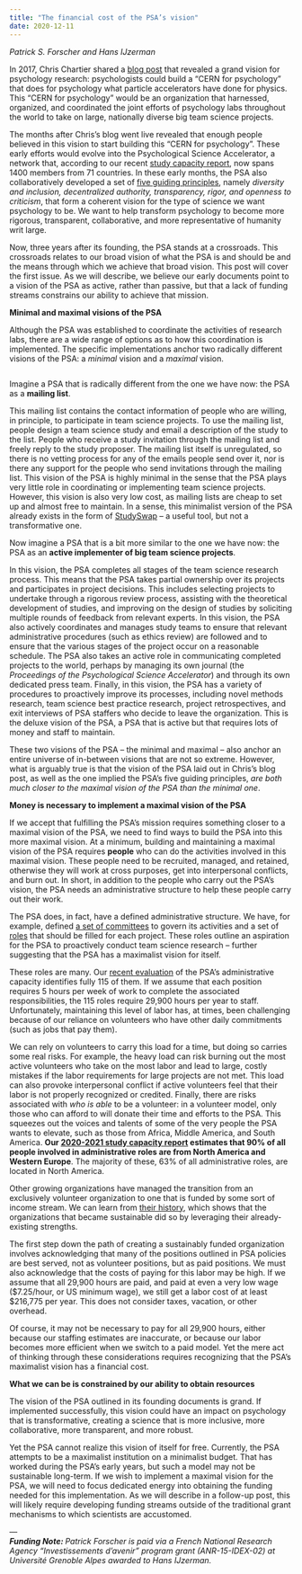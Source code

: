 ```yaml
---
title: "The financial cost of the PSA’s vision"
date: 2020-12-11
---
```


<!-- wp:paragraph {"align":"center"} -->
<p class="has-text-align-center"><em>Patrick S. Forscher and Hans IJzerman</em></p>
<!-- /wp:paragraph -->

<!-- wp:paragraph -->
<p>In 2017, Chris Chartier shared a <a href="https://christopherchartier.com/2017/08/26/building-a-cern-for-psychological-science/">blog post</a> that revealed a grand vision for psychology research: psychologists could build a “CERN for psychology” that does for psychology what particle accelerators have done for physics. This “CERN for psychology” would be an organization that harnessed, organized, and coordinated the joint efforts of psychology labs throughout the world to take on large, nationally diverse big team science projects.</p>
<!-- /wp:paragraph -->

<!-- wp:paragraph -->
<p>The months after Chris’s blog went live revealed that enough people believed in this vision to start building this “CERN for psychology”. These early efforts would evolve into the Psychological Science Accelerator, a network that, according to our recent <a href="https://psyarxiv.com/v9zma">study capacity report</a>, now spans 1400 members from 71 countries. In these early months, the PSA also collaboratively developed a set of <a href="https://journals.sagepub.com/doi/full/10.1177/2515245918797607">five guiding principles</a>, namely <em>diversity and inclusion, decentralized authority, transparency, rigor, and openness to criticism</em>, that form a coherent vision for the type of science we want psychology to be. We want to help transform psychology to become more rigorous, transparent, collaborative, and more representative of humanity writ large.</p>
<!-- /wp:paragraph -->

<!-- wp:paragraph -->
<p>Now, three years after its founding, the PSA stands at a crossroads. This crossroads relates to our broad vision of what the PSA is and should be and the means through which we achieve that broad vision. This post will cover the first issue. As we will describe, we believe our early documents point to a vision of the PSA as active, rather than passive, but that a lack of funding streams constrains our ability to achieve that mission.</p>
<!-- /wp:paragraph -->

<!-- wp:paragraph -->
<p><strong>Minimal and maximal visions of the PSA</strong></p>
<!-- /wp:paragraph -->

<!-- wp:paragraph -->
<p>Although the PSA was established to coordinate the activities of research labs, there are a wide range of options as to how this coordination is implemented. The specific implementations anchor two radically different visions of the PSA: a <em>minimal</em> vision and a <em>maximal</em> vision.</p>
<!-- /wp:paragraph -->

<!-- wp:image {"id":2127,"sizeSlug":"large","linkDestination":"none"} -->
<figure class="wp-block-image size-large"><img src="https://psysciacc.org/wp-content/uploads/2020/12/Patrick-blogpost.png" alt="" class="wp-image-2127"/></figure>
<!-- /wp:image -->

<!-- wp:paragraph -->
<p>Imagine a PSA that is radically different from the one we have now: the PSA as a <strong>mailing list</strong>.&nbsp;</p>
<!-- /wp:paragraph -->

<!-- wp:paragraph -->
<p>This mailing list contains the contact information of people who are willing, in principle, to participate in team science projects. To use the mailing list, people design a team science study and email a description of the study to the list. People who receive a study invitation through the mailing list and freely reply to the study proposer. The mailing list itself is unregulated, so there is no vetting process for any of the emails people send over it, nor is there any support for the people who send invitations through the mailing list. This vision of the PSA is highly minimal in the sense that the PSA plays very little role in coordinating or implementing team science projects. However, this vision is also very low cost, as mailing lists are cheap to set up and almost free to maintain. In a sense, this minimalist version of the PSA already exists in the form of <a href="https://osf.io/meetings/studyswap/">StudySwap</a> -- a useful tool, but not a transformative one.</p>
<!-- /wp:paragraph -->

<!-- wp:paragraph -->
<p>Now imagine a PSA that is a bit more similar to the one we have now: the PSA as an <strong>active implementer of big team science projects</strong>.</p>
<!-- /wp:paragraph -->

<!-- wp:paragraph -->
<p>In this vision, the PSA completes all stages of the team science research process. This means that the PSA takes partial ownership over its projects and participates in project decisions. This includes selecting projects to undertake through a rigorous review process, assisting with the theoretical development of studies, and improving on the design of studies by soliciting multiple rounds of feedback from relevant experts. In this vision, the PSA also actively coordinates and manages study teams to ensure that relevant administrative procedures (such as ethics review) are followed and to ensure that the various stages of the project occur on a reasonable schedule. The PSA also takes an active role in communicating completed projects to the world, perhaps by managing its own journal (the <em>Proceedings of the Psychological Science Accelerator</em>) and through its own dedicated press team. Finally, in this vision, the PSA has a variety of procedures to proactively improve its processes, including novel methods research, team science best practice research, project retrospectives, and exit interviews of PSA staffers who decide to leave the organization. This is the deluxe vision of the PSA, a PSA that is active but that requires lots of money and staff to maintain.</p>
<!-- /wp:paragraph -->

<!-- wp:paragraph -->
<p>These two visions of the PSA -- the minimal and maximal -- also anchor an entire universe of in-between visions that are not so extreme. However, what is arguably true is that the vision of the PSA laid out in Chris’s blog post, as well as the one implied the PSA’s five guiding principles, <em>are both much closer to the maximal vision of the PSA than the minimal one</em>.</p>
<!-- /wp:paragraph -->

<!-- wp:paragraph -->
<p><strong>Money is necessary to implement a maximal vision of the PSA</strong></p>
<!-- /wp:paragraph -->

<!-- wp:paragraph -->
<p>If we accept that fulfilling the PSA’s mission requires something closer to a maximal vision of the PSA, we need to find ways to build the PSA into this more maximal vision. At a minimum, building and maintaining a maximal vision of the PSA requires <strong>people</strong> who can do the activities involved in this maximal vision. These people need to be recruited, managed, and retained, otherwise they will work at cross purposes, get into interpersonal conflicts, and burn out. In short, in addition to the people who carry out the PSA’s vision, the PSA needs an administrative structure to help these people carry out their work.</p>
<!-- /wp:paragraph -->

<!-- wp:paragraph -->
<p>The PSA does, in fact, have a defined administrative structure. We have, for example, defined <a href="https://psysciacc.org/about/people/">a set of committees</a> to govern its activities and a set of <a href="https://docs.google.com/document/d/1CLwqWxOvuUL2RYv0jz2Hi8kIgx58fo2icirrBTRzBgo/edit#heading=h.f45wujqst5em">roles</a> that should be filled for each project. These roles outline an aspiration for the PSA to proactively conduct team science research -- further suggesting that the PSA has a maximalist vision for itself.</p>
<!-- /wp:paragraph -->

<!-- wp:paragraph -->
<p>These roles are many. Our <a href="https://psyarxiv.com/v9zma">recent evaluation</a> of the PSA’s administrative capacity identifies fully 115 of them. If we assume that each position requires 5 hours per week of work to complete the associated responsibilities, the 115 roles require 29,900 hours per year to staff. Unfortunately, maintaining this level of labor has, at times, been challenging because of our reliance on volunteers who have other daily commitments (such as jobs that pay them). </p>
<!-- /wp:paragraph -->

<!-- wp:paragraph -->
<p>We can rely on volunteers to carry this load for a time, but doing so carries some real risks. For example, the heavy load can risk burning out the most active volunteers who take on the most labor and lead to large, costly mistakes if the labor requirements for large projects are not met. This load can also provoke interpersonal conflict if active volunteers feel that their labor is not properly recognized or credited. Finally, there are risks associated with <em>who is able </em>to be a volunteer: in a volunteer model, only those who can afford to will donate their time and efforts to the PSA. This squeezes out the voices and talents of some of the very people the PSA wants to elevate, such as those from Africa, Middle America, and South America. <strong>Our </strong><a href="https://psyarxiv.com/v9zma"><strong>2020-2021 study capacity report</strong></a><strong> estimates that 90% of all people involved in administrative roles are from North America and Western Europe</strong>. The majority of these, 63% of all administrative roles, are located in North America.<strong>  </strong></p>
<!-- /wp:paragraph -->

<!-- wp:paragraph -->
<p>Other growing organizations have managed the transition from an exclusively volunteer organization to one that is funded by some sort of income stream. We can learn from <a href="https://kula.uvic.ca/articles/10.5334/kula.7/">their history</a>, which shows that the organizations that became sustainable did so by leveraging their already-existing strengths.</p>
<!-- /wp:paragraph -->

<!-- wp:paragraph -->
<p>The first step down the path of creating a sustainably funded organization involves acknowledging that many of the positions outlined in PSA policies are best served, not as volunteer positions, but as paid positions. We must also acknowledge that the costs of paying for this labor may be high. If we assume that all 29,900 hours are paid, and paid at even a very low wage ($7.25/hour, or US minimum wage), we still get a labor cost of at least $216,775 per year. This does not consider taxes, vacation, or other overhead.&nbsp;</p>
<!-- /wp:paragraph -->

<!-- wp:paragraph -->
<p>Of course, it may not be necessary to pay for all 29,900 hours, either because our staffing estimates are inaccurate, or because our labor becomes more efficient when we switch to a paid model. Yet the mere act of thinking through these considerations requires recognizing that the PSA’s maximalist vision has a financial cost.</p>
<!-- /wp:paragraph -->

<!-- wp:paragraph -->
<p><strong>What we can be is constrained by our ability to obtain resources</strong></p>
<!-- /wp:paragraph -->

<!-- wp:paragraph -->
<p>The vision of the PSA outlined in its founding documents is grand. If implemented successfully, this vision could have an impact on psychology that is transformative, creating a science that is more inclusive, more collaborative, more transparent, and more robust.</p>
<!-- /wp:paragraph -->

<!-- wp:paragraph -->
<p>Yet the PSA cannot realize this vision of itself for free. Currently, the PSA attempts to be a maximalist institution on a minimalist budget. That has worked during the PSA’s early years, but such a model may not be sustainable long-term. If we wish to implement a maximal vision for the PSA, we will need to focus dedicated energy into obtaining the funding needed for this implementation. As we will describe in a follow-up post, this will likely require developing funding streams outside of the traditional grant mechanisms to which scientists are accustomed.</p>
<!-- /wp:paragraph -->

<!-- wp:paragraph -->
<p>---<br><strong><em>Funding Note: </em></strong><em>Patrick Forscher is paid via a French National Research Agency “Investissements d’avenir” program grant (ANR-15-IDEX-02) at Université Grenoble Alpes awarded to Hans IJzerman.</em></p>
<!-- /wp:paragraph -->
